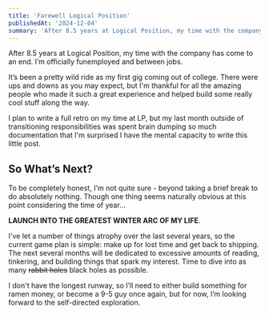 ```yaml
---
title: 'Farewell Logical Position'
publishedAt: '2024-12-04'
summary: 'After 8.5 years at Logical Position, my time with the company has come to an end. I’m officially funemployed and between jobs...'
---
```


After 8.5 years at Logical Position, my time with the company has come to an end. I’m officially funemployed and between jobs.

It’s been a pretty wild ride as my first gig coming out of college. There were ups and downs as you may expect, but I'm thankful for all the amazing people who made it such a great experience and helped build some really cool stuff along the way.

I plan to write a full retro on my time at LP, but my last month outside of transitioning responsibilities was spent brain dumping so much documentation that I'm surprised I have the mental capacity to write this little post.

## So What’s Next?

To be completely honest, I'm not quite sure - beyond taking a brief break to do absolutely nothing. Though one thing seems naturally obvious at this point considering the time of year... 

**LAUNCH INTO THE GREATEST WINTER ARC OF MY LIFE**.

I've let a number of things atrophy over the last several years, so the current game plan is simple: make up for lost time and get back to shipping. The next several months will be dedicated to excessive amounts of reading, tinkering, and building things that spark my interest. Time to dive into as many ~~rabbit holes~~ black holes as possible.

I don't have the longest runway, so I’ll need to either build something for ramen money, or become a 9-5 guy once again, but for now, I’m looking forward to the self-directed exploration.